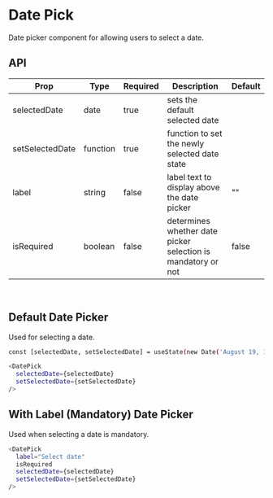 
<Meta title="DatePick" component={DatePick} />

# Date Pick

Date picker component for allowing users to select a date.

## API

| Prop            | Type     | Required | Description                                                  | Default |
| --------------- | -------- | -------- | ------------------------------------------------------------ | ------- |
| selectedDate    | date     | true     | sets the default selected date                               |         |
| setSelectedDate | function | true     | function to set the newly selected date state                |         |
| label           | string   | false    | label text to display above the date picker                  | ""      |
| isRequired      | boolean  | false    | determines whether date picker selection is mandatory or not | false   |

<br />

## Default Date Picker

Used for selecting a date.

<Story name="Default" id="date-pick--default"></Story>

```bash
const [selectedDate, setSelectedDate] = useState(new Date('August 19, 1975 23:15:30'));

<DatePick
  selectedDate={selectedDate}
  setSelectedDate={setSelectedDate}
/>
```

## With Label (Mandatory) Date Picker

Used when selecting a date is mandatory.

<Story name="With Label (Mandatory)" id="date-pick--with-label"></Story>

```bash
<DatePick
  label="Select date"
  isRequired
  selectedDate={selectedDate}
  setSelectedDate={setSelectedDate}
/>
```

